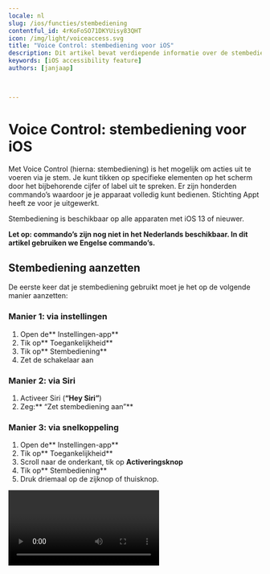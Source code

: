 ```yaml
---
locale: nl
slug: /ios/functies/stembediening
contentful_id: 4rKoFoSO71DKYUisy83QHT
icon: /img/light/voiceaccess.svg
title: "Voice Control: stembediening voor iOS"
description: Dit artikel bevat verdiepende informatie over de stembediening Voice Control voor iOS.
keywords: [iOS accessibility feature]
authors: [janjaap]


	
---
```


# Voice Control: stembediening voor iOS

Met Voice Control (hierna: stembediening) is het mogelijk om acties uit te voeren via je stem. Je kunt tikken op specifieke elementen op het scherm door het bijbehorende cijfer of label uit te spreken. Er zijn honderden commando’s waardoor je je apparaat volledig kunt bedienen. Stichting Appt heeft ze voor je uitgewerkt.

Stembediening is beschikbaar op alle apparaten met iOS 13 of nieuwer.

**Let op: commando’s zijn nog niet in het Nederlands beschikbaar. In dit artikel gebruiken we Engelse commando’s.**

## Stembediening aanzetten

De eerste keer dat je stembediening gebruikt moet je het op de volgende manier aanzetten:

### Manier 1: via instellingen

1. Open de** Instellingen-app**
2. Tik op** Toegankelijkheid**
3. Tik op** Stembediening**
4. Zet de schakelaar aan

### Manier 2: via Siri

1. Activeer Siri (**“Hey Siri”**)
2. Zeg:** “Zet stembediening aan”**

### Manier 3: via snelkoppeling

1. Open de** Instellingen-app**
2. Tik op** Toegankelijkheid**
3. Scroll naar de onderkant, tik op **Activeringsknop**
4. Tik op** Stembediening**
5. Druk driemaal op de zijknop of thuisknop.

<Video youTubeId="G7RMsPuKFTQ" title="Handleiding: Stembediening aanzetten op iOS" name="Voice control iOS - Video"/>

## Stembediening uitzetten

De snelste manier om stembediening uit te zetten is via het commando: **“Turn off Voice Control”**. Daarnaast kun je stembediening ook uitzetten via Siri: **“Zet stembediening uit”**.

Terwijl stembediening geactiveerd is het nog steeds mogelijk om via touch te navigeren. Je kunt stembediening weer uitzetten via de Instellingen app. Tik op ‘Toegankelijkheid’, tik op ‘Stembediening’, zet de schakelaar uit.

Mocht je een snelkoppeling hebben ingesteld voor VoiceOver, dan kan je het ook via deze manier weer uitzetten.

## Stembediening gebruiken

Op het moment van schrijven is het alleen nog mogelijk om commando’s in het **Engels** te geven.

Het handigste commando om stembediening mee te leren is: **“Show me what to say”**. Met dit commando wordt voor het huidige scherm getoond welke commando’s er beschikbaar zijn. Op deze manier leer je steeds meer commando’s om apps te bedienen.

Let op: het zal vaak voorkomen dat je apps niet volledig kunt bedienen met stembediening.

## Stembediening aanpassen

Je kunt stembediening aanpassen naar jouw eigen wensen. Je kunt specifieke commando’s in- of uitschakelen en zelfs aangepaste commando’s maken.

### Commando in- of uitschakelen

Open de Instellingen app, tik op ‘Toegankelijkheid’, tik op ‘Stembediening’, tik op ‘Pas commando’s aan’.

Selecteer vervolgens de groep waar het commando in valt, bijvoorbeeld ‘Basisnavigatie’. Selecteer vervolgens het commando, bijvoorbeeld ‘Open App Switcher’.

Nu zit je in het scherm waar je het commando via de schakelaar kan in- of uitschakelen.

### Commando maken

Open de Instellingen app, tik op ‘Toegankelijkheid’, tik op ‘Stembediening’, tik op ‘Pas commando’s aan’, tik op ‘Maak nieuw commando aan…’

Voer volgens een zin in die je wilt gebruiken om het commando te activeren. Bijvoorbeeld: ‘Voer voornaam in’.

Tik vervolgens op ‘Taak’ en selecteer ‘Voeg tekst in’. Er verschijnt een tekstveld, in dit geval vul je hier je voornaam in.

Tik hierna op ‘Vorige’ en tot slot op ‘Bewaar’ om het commando op te slaan.

Je kunt nu je voornaam laten invoeren in tekstvelden voor ‘Voer voornaam in’ te zeggen.

## Stembediening commando’s

Je kunt alle commando’s die er zijn bekijken in onderstaande tabellen.

### Basisnavigatie

| Commando | Actie |
| --- | --- |
| Open App Switcher | Schakelen tussen apps |
| Open Control Center | Opent het bedieningspaneel |
| Open Notification Center | Opent het berichtencentrum |
| Open Spotlight | Opent Spotlight |
| Open** `<app name>`** | Opent de** app** met de gegeven** naam** |
| Go home | Gaat naar het hoofdscherm |
| Go back | Gaat terug naar het vorige scherm |
| Tap** `<element>`** | Tikt op het gegeven** onderdeel** |
| **`<item>`** | Toont acties voor het gegeven** onderdeel** |
| Show me what to say | Toont welke commando’s er beschikbaar zijn |
| Show commands | Toont welke commando’s er bestaan |
| Show vocabulary | Toont woordenlijst |
| Search for** `<phrase>`** | Zoekt naar de gegeven** zin** op je toestel |
| Search Web for** `<phrase>`** | Zoekt naar de gegeven** zin** op websites |
| Go to sleep | Zet stembediening tijdelijk uit |
| Wake up | Zet stembediening weer aan |
| Repeat** `<count>`** times | Herhaalt het vorige commando het gegeven** aantal** keren |
| Make this speakable | Opent het maak nieuwe commando scherm |
| Start recording commands | Begint met het opnemen van een commando |
| Stop recording commands | Stopt met het opnemen van een commando |

*Overzicht van commando’s voor basisnavigatie via stembediening*

### Overlays

| Commando | Actie |
| --- | --- |
| Show numbers | Toont nummers bij alle actiegerichte elementen |
| Show numbers continuously | Toont nummers bij alle actiegerichte elementen tot ze verborgen zijn |
| Hide numbers | Verbergt nummers bij alle elementen |
| Show names | Toont labels bij alle actiegerichte elementen |
| Show names continuously | Toont labels bij alle actiegerichte elementen tot ze verborgen zijn |
| Hide names | Verbergt labels bij alle elementen |
| Show grid | Toont een genummerd raster op het scherm |
| Show grid with** `<count>`** columns | Toont een raster met het gewenste **aantal** kolommen |
| Show grid with** `<count>` **rows | Toont een raster met het gewenste** aantal **rijen |
| Show grid with** `<count>`** columns and **`<count>`** rows | Toont een raster met het gewenste **aantal** kolommen en **aantal** rijen |
| Show grid continuously | Toont een raster, tot elk deel verborgen is |
| Show grid continuously with** `<count>` **columns | Toont een raster met het gewenste** aantal **kolommen, tot elke kolom verborgen is |
| Show grid continuously with** `<count>` **rows | Toont een raster met het gewenste** aantal **rijen, tot elke rij verborgen is |
| Show grid continuously with** `<count>` **columns and** `<count>`** rows | Toont een raster met het gewenste **aantal **kolommen en** aantal** rijen, tot ze elk deel verborgen is |
| Hide grid | Verbergt het raster |
| Tap** `<number>`** | Tik op het onderdeel met het gegeven **nummer** |
| Choose** `<number>`** | Selecteert het onderdeel met het gegeven **nummer** |
| **`<number>`** | Tikt op het onderdeel met het gegeven **nummer** |
| Show actions for** `<item>`** | Toont de beschikbare acties voor het gegeven** onderdeel** |
| Show actions for** `<number>`** | Toont de beschikbare acties voor het gegeven** nummer** |

*Overzicht van commando’s voor overlays via stembediening*

### Basisgebaren

| Commando | Actie |
| --- | --- |
| Scroll down | Scrolt de pagina een stukje naar beneden |
| Scroll up | Scrolt de pagina een stukje omhoog |
| Scroll to bottom | Scrolt naar de onderkant van de pagina |
| Scroll to top | Scrolt naar de bovenkant van de pagina |
| Scroll left | Scrolt een stukje naar links |
| Scroll right | Scrolt een stukje naar rechts |
| Scroll to left edge | Scrolt naar de linker zijkant |
| Scroll to right edge | Scrolt naar de rechter zijkant |
| Zoom in | Zoomt in op de pagina |
| Zoom in** `<item>`** | Zoomt in richting het gegeven** onderdeel** |
| Zoom in** `<number>`** | Zoomt in richting het gegeven** nummer** |
| Zoom out | Zoomt uit op de pagina |
| Zoom out** `<item>`** | Zoomt uit richting het gegeven** onderdeel** |
| Zoom out** `<number>`** | Zoomt uit richting het gegeven** nummer** |
| Decrement **`<item>`** | Verlaagt het gewenste** onderdeel** met één |
| Decrement** `<item>`** by** `<count>`** | Verlaagt het gewenste** onderdeel** met het gegeven** aantal** |
| Decrement** `<number>`** | Verlaagt het onderdeel met het gegeven** nummer** met één |
| Decrement** `<number>`** by** `<count>`** | Verlaagt het onderdeel met het gegeven **nummer** met het gegeven** aantal** |
| Increment** `<item>`** | Verhoogt het gegeven** onderdeel** met één |
| Increment** `<item>`** by** `<count>`** | Verhoogt het gegeven** onderdeel** met het gegeven** aantal** |
| Increment** `<number>`** | Verhoogt het onderdeel met het gegeven **nummer** met één |
| Increment** `<number>`** by** `<count>`** | Verhoogt het onderdeel met het gegeven **nummer** met het gegeven** aantal** |
| Single tap | Tikt één keer op het scherm |
| Double tap | Tikt dubbel keer op het scherm |
| Double tap** `<item>`** | Tikt dubbel op het gegeven** onderdeel** |
| Double tap **`<number>`** | Tikt dubbel op het onderdeel met het gegeven **nummer** |
| Long press | Drukt lang op het scherm |
| Long press** `<item>`** | Drukt lang op het gegeven** onderdeel** |
| Long press** `<number>`** | Drukt lang op het onderdeel met het gegeven** nummer** |
| Pan down | Scrolt langzaam een stukje naar beneden |
| Pan down** `<item>`** | Scrolt langzaam naar beneden richting het gegeven** onderdeel** |
| Pan down** `<number>`** | Scrolt langzaam naar beneden richting het onderdeel met het gegeven** nummer** |
| Pan up | Scrolt langzaam een stukje omhoog |
| Pan up** `<item>`** | Scrolt langzaam omhoog richting het gegeven** onderdeel** |
| Pan up** `<number>`** | Scrolt langzaam omhoog richting het onderdeel met het gegeven** nummer** |
| Pan left | Scrolt langzaam naar links |
| Pan left** `<item>`** | Scrolt langzaam naar links richting het gegeven** onderdeel** |
| Pan left** `<number>`** | Scrolt langaam naar links richting het onderdeel met het gegeven** nummer** |
| Pan right | Scrolt langzaam naar rechts |
| Pan right** `<item>`** | Scrolt langzaam naar rechts richting het gegeven** onderdeel** |
| Pan right** `<number>`** | Scrolt langzaam naar rechts richting het onderdeel met het gegeven** nummer** |
| Rotate left | Draait naar links op het scherm |
| Rotate left** `<item>`** | Draait naar links op het gegeven** onderdeel** |
| Rotate left** `<number>`** | Draait naar links op het onderdeel met het gegeven** nummer** |
| Rotate right | Draait naar rechts op het scherm |
| Rotate right** `<item>`** | Draait naar rechts op het gegeven** onderdeel** |
| Rotate right** `<number>`** | Draait naar rechts op het onderdeel met het gegeven** nummer** |
| Swipe down | Veegt naar beneden op het scherm |
| Swipe down** `<item>`** | Veegt naar beneden op het gegeven** onderdeel** |
| Swipe down** `<number>`** | Veegt naar beneden op het onderdeel met het gegeven** nummer** |
| Swipe up | Veegt omhoog op het scherm |
| Swipe up** `<item>`** | Veegt omhoog op het gegeven** onderdeel** |
| Swipe up** `<number>`** | Veegt omhoog op het onderdeel met het gegeven** nummer** |
| Swipe left | Veegt naar links op het scherm |
| Swipe left`<br>``<br>``<br>``<br>`**`<item>`** | Veegt naar links op het gegeven** onderdeel** |
| Swipe left** `<number>`** | Veegt naar links op het onderdeel met het gegeven** nummer** |
| Swipe right | Veegt naar rechts op het scherm |
| Swipe right** `<item>`** | Veegt naar rechts op het gegeven** onderdeel** |
| Swipe right`<br>``<br>``<br>``<br>`**`<number>`** | Veegt naar rechts op het onderdeel met het gegeven** nummer** |
| Two finger tap | Tikt met twee vingers op het scherm |
| Two finger tap** `<item>`** | Tikt met twee vingers op het gegeven** onderdeel** |
| Two finger tap **`<number>`** | Tikt met twee vingers op het onderdeel met het gegeven** nummer** |
| Two finger double tap | Tikt met twee vingers dubbel op het scherm |
| Two finger double tap** `<item>`** | Tikt met twee vingers dubbel op het gegeven** onderdeel** |
| Two finger double tap **`<number>`** | Tikt met twee vingers dubbel op onderdeel met gegeven** nummer** |
| Two finger long press | Drukt met twee vingers lang op het scherm |
| Two finger long press **`<item>`** | Drukt met twee vingers lang op het gegeven **onderdeel** |
| Two finger long press** `<number>`** | Drukt met twee vingers lang op het onderdeel met het gegeven** nummer** |
| Two finger pan down | Scrolt langzaam met twee vingers naar beneden op het scherm |
| Two finger pan down** `<item>`** | Scrolt langzaam met twee vingers naar beneden richting het gegeven** onderdeel** |
| Two finger pan down** `<number>`** | Scrolt langzaam met twee vingers omhoog richting het onderdeel met het gegeven** nummer** |
| Two finger pan up | Scrolt langzaam met twee vingers omhoog op het scherm |
| Two finger pan up** `<item>`** | Scrolt langzaam met twee vingers omhoog richting het gegeven** onderdeel** |
| Two finger pan up** `<number>`** | Scrolt langzaam met twee vingers omhoog richting het onderdeel met het gegeven** nummer** |
| Two finger pan left | Scrolt langzaam met twee vingers naar links op het scherm |
| Two finger pan left** `<item>`** | Scrolt langzaam met twee vingers naar links richting het gegeven** onderdeel** |
| Two finger pan left** `<number>`** | Scrolt langzaam met twee vingers naar links richting het onderdeel met het gegeven** nummer** |
| Two finger pan right | Scrolt langzaam met twee vingers naar rechts op het scherm |
| Two finger pan right** `<item>`** | Scrolt langzaam met twee vingers naar rechts richting het gegeven** onderdeel** |
| Two finger pan right** `<number>`** | Scrolt langzaam met twee vingers naar rechts richting het onderdeel met het gegeven** nummer** |
| Two finger swipe down | Veegt naar beneden met twee vingers op het scherm |
| Two finger swipe down** `<item>`** | Veegt naar beneden met twee vingers richting het gegeven** onderdeel** |
| Two finger swipe down** `<number>`** | Veegt naar beneden met twee vingers richting het onderdeel met het gegeven** nummer** |
| Two finger swipe up | Veegt met twee vingers omhoog op het scherm |
| Two finger swipe up** `<item>`** | Veegt omhoog met twee vingers richting het gegeven** onderdeel** |
| Two finger swipe up** `<number>`** | Veegt omhoog met twee vingers richting het onderdeel met het gegeven** nummer** |
| Two finger swipe left | Veegt met twee vingers naar links op het scherm |
| Two finger swipe left** `<item>`** | Veegt naar links met twee vingers richting het gegeven** onderdeel** |
| Two finger swipe left** `<number>`** | Veegt naar links met twee vingers richting het onderdeel met het gegeven** nummer** |
| Two finger swipe right | Veegt met twee vingers naar rechts op het scherm |
| Two finger swipe right **`<item>`** | Veegt naar rechts met twee vingers richting het gegeven** onderdeel** |
| Two finger swipe right** `<number>`** | Veegt naar rechts met twee vingers richting het onderdeel met het gegeven** nummer** |

*Overzicht van commando’s voor basisgebaren via stembediening*

### Geavanceerde gebaren

| Commando | Actie |
| --- | --- |
| Drag from** `<number>`** to** `<number>`** | Sleept het onderdeel met het gegeve**n nummer** naar het onderdeel met het gegeven** nummer** |
| Start drag** `<item>`** | Begint te slepen met het gegeven** onderdeel** |
| Start drag** `<number>`** | Begint te slepen met het onderdeel met het gegeven** nummer** |
| Drop** `<item>`** | Laat het gegeven** onderdeel** vallen |
| Drop** `<number>`** | Laat het onderdeel met het gegeven** nummer** vallen |
| Tap and hold** `<item>`** | Tikt op het gewenste** onderdeel** en houdt vast |
| Tap and hold** `<number>`** | Tikt op het onderdeel met het gegeven** nummer** en houdt vast |
| 3D Touch** `<item>`** | Activeert 3D touch op het gegeven** onderdeel** |
| 3D Touch** `<number>`** | Activeert 3D-touch op het onderdeel met het gegeven** nummer** |
| Cancel gesture | Annuleert het huidige gebaar |

*Overzicht van commando’s voor geavanceerde gebaren via stembediening*

### Dicteren

| Commando | Actie |
| --- | --- |
| **`<phrase>`** | Typt de gewenste** zin** in |
| **`<phrase>`** emoji | Voegt de gewenste** emoji** in |
| Type** `<phrase>`** | Typt de gewenste** zin** in |
| Insert date | Voegt de huidige datum in |
| Enter that | Voegt een enter in |

*Overzicht van commando’s voor dicteren via stembediening*

### Tekstnavigatie

| Commando | Actie |
| --- | --- |
| Move down | Verplaatst de cursor een regel omlaag |
| Move up | Verplaatst de cursor een regel omhoog |
| Move left | Verplaatst de cursor een regel naar links |
| Move right | Verplaatst de cursor een regel naar rechts |
| Move to beginning | Verplaatst de cursor naar het begin van de tekst |
| Move to end | Verplaatst de cursor naar het eind van de tekst |
| Move to beginning of word | Verplaatst de cursor naar het begin van het huidige woord |
| Move to end of word | Verplaatst de cursor naar het eind van het huidige woord |
| Move to beginning of sentence | Verplaatst de cursor naar het begin van de huidige zin |
| Move to end of sentence | Verplaatst de cursor naar het eind van de huidige zin |
| Move to beginning of paragraph | Verplaatst de cursor naar het begin van de huidige alinea |
| Move to end of paragraph | Verplaatst de cursor naar het eind van de huidige alinea |
| Move to beginning of line | Verplaatst de cursor naar het begin van de huidige regel |
| Move to end of line | Verplaatst de cursor naar het eind van de huidige regel |
| Move to beginning of selection | Verplaatst de cursor naar het begin van de huidige selectie |
| Move to end of selection | Verplaatst de cursor naar het eind van de huidige selectie |
| Move forward** `<count>`** characters | Verplaatst de cursor het gegeven** aantal **tekens vooruit |
| Move back** `<count>`** characters | Verplaatst de cursor het gegeven** aantal **tekens achteruit |
| Move forward** `<count>`** words | Verplaatst de cursor het gegeven** aantal** woorden vooruit |
| Move back** `<count>`** words | Verplaatst de cursor het gegeven** aantal** woorden achteruit |
| Move forward** `<count>`** sentences | Verplaatst de cursor het gegeven** aantal** zinnen vooruit |
| Move back** `<count>`** sentences | Verplaatst de cursor het gegeven** aantal** zinnen achteruit |
| Move forward** `<count>`** paragraphs | Verplaatst de cursor het gegeven** aantal** alinea’s vooruit |
| Move back** `<count>`** paragraphs | Verplaatst de cursor het gegeven** aantal** alinea’s achteruit |
| Move forward** `<count>`** lines | Verplaatst de cursor het gegeven** aantal** regels vooruit |
| Move back** `<count>`** lines | Verplaatst de cursor het gegeven** aantal** regels achteruit |
| Move before** `<phrase>`** | Verplaatst de cursor vóór de gekozen** zin** |
| Move after** `<phrase>`** | Verplaatst de cursor achter de gekoze**n zin** |

*Overzicht van commando’s voor tekstnavigatie via stembediening*

### Tekstselectie

| Commando | Actie |
| --- | --- |
| Select all | Selecteert alle tekst |
| Select** `<phrase>`** | Selecteert de gewenste zin |
| Select** `<phrase>`** through** `<phrase>`** | Selecteert alle** tekst** tussen de gegeven** zin** |
| Select** `<phrase>`** emoji | Selecteert de gewenste** emoji** |
| Select previous | Selecteert de vorige zin |
| Select next | Selecteert de volgende zin |
| Select character | Selecteert huidig karakter |
| Select previous character | Selecteert vorige karakter |
| Select next character | Selecteert volgend teken |
| Select word | Selecteert huidig woord |
| Select previous word | Selecteert vorig woord |
| Select next word | Selecteert volgend woord |
| Select sentence | Selecteert huidige zin |
| Select previous sentence | Selecteert vorige zin |
| Select next sentence | Selecteert volgende zin |
| Select paragraph | Selecteert huidige alinea |
| Select previous paragraph | Selecteert vorige alinea |
| Select next sentence | Selecteert volgende alinea |
| Select line | Selecteert huidige regel |
| Select previous line | Selecteert vorige regel |
| Select next line | Selecteert volgende regel |
| Select previous** `<count>`** characters | Selecteert het gekozen** aantal** vorige tekens |
| Select next** `<count>`** characters | Selecteert het gekozen** aantal** volgende tekens |
| Select previous** `<count>`** words | Selecteert het gekozen** aantal** vorige woorden |
| Select next** `<count>`** words | Selecteert het gekozen** aantal** volgende woorden |
| Select previous** `<count>`** sentences | Selecteert het gekozen** aantal** vorige zinnen |
| Select next** `<count>`** sentences | Selecteert het gekozen** aantal** volgende zinnen |
| Select previous** `<count>`** paragraphs | Selecteert het gekozen** aantal** vorige alinea’s |
| Select next** `<count>`** paragraphs | Selecteert het gekozen** aantal** volgende alinea’s |
| Select previous** `<count>`** lines | Selecteert het gekozen** aantal** vorige regels |
| Select next** `<count>`** lines | Selecteert het gekozen** aantal** volgende regels |
| Extend selection** `<count>`** characters | Breidt de selectie uit met het gekozen **aantal** tekens |
| Extend selection back** `<count>`** characters | Vermindert de selectie met het gekozen **aantal** tekens |
| Extend selection** `<count>`** words | Breidt de selectie uit met het gekozen** aantal** woorden |
| Extend selection back** `<count>`** words | Vermindert de selectie met het gekozen **aantal** woorden |
| Extend selection** `<count>`** sentences | Breidt de selectie uit met het gekozen **aantal** zinnen |
| Extend selection back** `<count>`** sentences | Vermindert de selectie met het gekozen **aantal** zinnen |
| Extend selection** `<count>`** paragraphs | Breidt de selectie uit met het gekozen **aantal** alinea’s |
| Extend selection back** `<count>`** paragraphs | Vermindert de selectie met het gekozen **aantal** alinea’s |
| Extend selection** `<count>`** lines | Breidt de selectie uit met het gekozen **aantal **regels |
| Extend selection back** `<count>`** lines | Vermindert de selectie met het gekozen **aantal** regels |
| Deselect that | Heft de huidige selectie op |

*Overzicht van commando’s voor tekstselectie via stembediening*

### Tekstbewerking

| Commando | Actie |
| --- | --- |
| Replace** `<phrase>`** with** `<phrase>`** | Vervangt de gegeven** zin** door de gegeven** zin** |
| Insert** `<phrase>`** before** `<phrase>`** | Voegt de gegeven** zin** in vóór de gegeven **zin** |
| Insert** `<phrase>`** after** `<phrase>`** | Voegt de gegeven** zin** in na de gegeven** zin** |
| Correct that | Corrigeert de huidige selectie |
| Correct** `<phrase>`** | Corrigeert de geselecteerde** zin** |
| Undo that | Maakt de laatste actie ongedaan |
| Redo that | Herhaalt de laatste actie ongedaan maken |
| Cut that | Knipt de huidige selectie |
| Copy that | Kopieert de huidige selectie |
| Paste that | Plakt de inhoud van het klembord |
| Capitalize that | Laat de huidige selectie met een hoofdletter beginnen |
| Capitalize** `<phrase>`** | Laat de gegeven** zin** met een hoofdletter beginnen |
| Lowercase that | Maakt kleine letters van de huidige selectie |
| Lowercase** `<phrase>`** | Maakt kleine letters van de gegeven** zin** |
| Uppercase that | Maakt hoofdletters van de huidige selectie |
| Uppercase** `<phrase>`** | Maakt hoofdletters van de gegeven** zin** |
| Bold that | Maakt de huidige selcetie dikgedrukt |
| Bold** `<phrase>`** | Maakt de gegeven** zin** dik gedrukt |
| Italicize that | Maakt de huidige selectie cursief |
| Italicize** `<phrase>`** | Maakt de gegeven** zin** cursief |
| Underline that | Onderstreept de huidige selectie |
| Underline **`<phrase>`** | Onderstreept de gegeven** zin** |

*Overzicht van commando’s voor tekstbewerking via stembediening*

### Tekstverwijdering

| Commando | Actie |
| --- | --- |
| Delete that | Verwijdert de huidige selectie |
| Delete all | Verwijdert alle tekst |
| Delete** `<phrase>`** | Verwijdert de gegeven** zin** |
| Delete character | Verwijdert het huidige teken |
| Delete previous character | Verwijdert het vorige teken |
| Delete next character | Verwijdert het volgende teken |
| Delete word | Verwijdert het huidige woord |
| Delete previous word | Verwijdert het vorige woord |
| Delete next word | Verwijdert het volgende woord |
| Delete sentence | Verwijdert de huidige zin |
| Delete previous sentence | Verwijdert de vorige zin |
| Delete next sentence | Verwijdert de volgende zin |
| Delete paragraph | Verwijdert de huidige alinea |
| Delete previous paragraph | Verwijdert de vorige alinea |
| Delete next sentence | Verwijdert de volgende alinea |
| Delete line | Verwijdert de huidige regel |
| Delete previous line | Verwijdert de vorige regel |
| Delete next line | Verwijdert de volgende regel |
| Delete previous** `<count>`** characters | Verwijdert het eerdere** aantal** tekens |
| Delete next** `<count>`** characters | Verwijdert het volgende** aantal** tekens |
| Delete previous** `<count>`** words | Verwijdert het eerdere** aantal **woorden |
| Delete next** `<count>`** words | Verwijdert het volgende** aantal** woorden |
| Delete previous** `<count>`** sentences | Verwijdert het eerdere** aantal** zinnen |
| Delete next** `<count>`** sentences | Verwijdert het volgende **aantal** zinnen |
| Delete previous** `<count>`** paragraphs | Verwijdert het eerdere** aantal** alinea’s |
| Delete next** `<count>`** paragraphs | Verwijdert het volgende** aantal** alinea’s |
| Delete previous** `<count>`** lines | Verwijdert het eerdere** aantal **regels |
| Delete next** `<count>`** lines | Verwijdert het volgende** aantal** tekens |

*Overzicht van commando’s voor tekstverwijdering via stembediening*

### Apparaat

| Commando | Actie |
| --- | --- |
| Turn down volume | Zet het volume een tandje lager |
| Turn up volume | Zet het volume een tandje hoger |
| Mute sound | Dempt het geluid |
| Unmute sound | Heft het dempen van geluid op |
| Rotate to landscape | Draait naar de liggende stand, indien mogelijk |
| Rotate to portrait | Draait naar de staande stand, indien mogelijk |
| Lock screen | Vergrendelt het toestel |
| Make emergency call | Maakt een noodoproep |
| Shake device | Schudt het apparaat |
| Triple press home button | Drukt driemaal op de startknop, indien beschikbaar |
| Triple press side button | Drukt driemaal op de zijknop, indien beschikbaar |
| Take screenshot | Maakt een screenshot van het huidige scherm |
| Reboot device | Start het toestel opnieuw op |

*Overzicht van commando’s voor je apparaat via stembediening*

### Toegankelijkheid

| Commando | Actie |
| --- | --- |
| Turn off Voice Control | Schakelt ‘Voice Control’ uit |
| Turn on AssistiveTouch | Schakelt ‘AssistiveTouch’ in |
| Turn off AssistiveTouch | Schakelt ‘AssistiveTouch’ it |
| Turn on Classic Invert Colors | Schakelt ‘Klassiek omgekeerde kleuren’ in |
| Turn off Classic Invert Colors | Schakelt ‘Klassiek omgekeerde kleuren’ uit |
| Turn on Smart Invert Colors | Schakelt ‘Slim omgekeerde kleuren’ in |
| Turn off Smart Invert Colors | Schakelt ‘Slim omgekeerde kleuren’ uit |
| Turn on Color Filters | Schakelt ‘Kleurfilters’ in |
| Turn off Color Filters | Schakelt ‘Kleurfilters’ in |
| Turn on Reduce White Point | Schakelt ‘Verminder witpunt’ in |
| Turn off Reduce White Point | Schakelt ‘Verminder witpunt’ in |
| Turn on Switch Control | Schakelt ‘Schakelbediening’ in |
| Turn off Switch Control | Schakelt ‘Schakelbediening’ uit |
| Turn on VoiceOver | Schakelt VoiceOver in |
| Turn off VoiceOver | Schakelt VoiceOver uit |
| Turn on Zoom | Schakelt ‘Zoomen’ in |
| Turn off Zoom | Schakelt ‘Zoomen’ uit |
| Turn on VoiceOver | Schakelt ‘VoiceOver’ in |
| Turn off VoiceOver | Schakelt ‘VoiceOver’ uit |
| Turn on Full Keyboard Access | Schakelt ‘Volledige toetsenbordtoegang’ in |
| Turn off Full Keyboard Access | Schakelt ‘Volledige toetsenbordtoegang’ uit |

*Overzicht van commando’s voor toegankelijkheid via stembediening*

## Stembediening handleidingen

Wil je nog meer leren over stembediening? Apple heeft diverse handleidingen geschreven:

- [Handleiding stembediening gebruiken](https://support.apple.com/nl-nl/HT210417)
- [Handleiding stembediening commando’s](https://support.apple.com/nl-nl/HT210418)